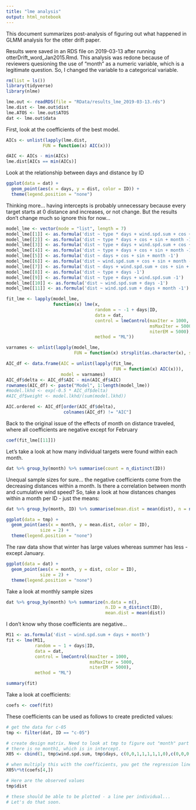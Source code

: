 ```yaml
---
title: "lme analysis"
output: html_notebook
---
```


This document summarizes post-analysis of figuring out what happened in GLMM analysis for the otter drift paper.

Results were saved in an RDS file on 2019-03-13 after running otterDrift_word_Jan2015.Rmd.  This analysis was redone because of reviewers quesioning the use of "month" as a numeric variable, which is a legitimate question. So, I changed the variable to a categorical variable.  

```r
rm(list = ls())
library(tidyverse)
library(nlme)

lme.out <- readRDS(file = "RData/results_lme_2019-03-13.rds")
lme.dist <- lme.out$dist
lme.ATOS <- lme.out$ATOS
dat <- lme.out$data
```

First, look at the coefficients of the best model.

```r
AICs <- unlist(lapply(lme.dist, 
              FUN = function(x) AIC(x)))

dAIC <- AICs - min(AICs)
lme.dist[AICs == min(AICs)]
```

Look at the relationship between days and distance by ID
```r
ggplot(data = dat) +
  geom_point(aes(x = days, y = dist, color = ID)) +
  theme(legend.position = "none")

```

Thinking more... having intercepts is probably unnecessary because every target starts at 0 distance and increases, or not change.  But the results don't change much so ignore this for now... 

```r
model_lme <- vector(mode = "list", length = 7)
model_lme[[1]] <- as.formula('dist ~ type * days + wind.spd.sum + cos + sin + month -1')
model_lme[[2]] <- as.formula('dist ~ type * days + cos + sin + month -1')
model_lme[[3]] <- as.formula('dist ~ type + days + wind.spd.sum + cos + sin + month -1')
model_lme[[4]] <- as.formula('dist ~ type + days + cos + sin + month -1')
model_lme[[5]] <- as.formula('dist ~ days + cos + sin + month -1')
model_lme[[6]] <- as.formula('dist ~ wind.spd.sum + cos + sin + month -1')
model_lme[[7]] <- as.formula('dist ~ days + wind.spd.sum + cos + sin + month -1')
model_lme[[8]] <- as.formula('dist ~ type + days -1')
model_lme[[9]] <- as.formula('dist ~ type + days + wind.spd.sum -1')
model_lme[[10]] <- as.formula('dist ~ wind.spd.sum + days -1')
model_lme[[11]] <- as.formula('dist ~ wind.spd.sum + days + month -1')

fit_lme <- lapply(model_lme, 
                  function(x) lme(x,
                                  random = ~ -1 + days|ID, 
                                  data = dat,
                                  control = lmeControl(maxIter = 1000, 
                                                       msMaxIter = 5000,
                                                       niterEM = 5000),
                                  method = "ML"))

varnames <- unlist(lapply(model_lme, 
                          FUN = function(x) strsplit(as.character(x), split = '~')[3]))

AIC_df <- data.frame(AIC = unlist(lapply(fit_lme, 
                                         FUN = function(x) AIC(x))),
                     model = varnames) 
AIC_df$delta <- AIC_df$AIC - min(AIC_df$AIC)
rownames(AIC_df) <- paste("Model", 1:length(model_lme)) 
#model.lkhd <- exp(-0.5 * AIC_df$delta)
#AIC_df$weight <- model.lkhd/(sum(model.lkhd))

AIC.ordered <- AIC_df[order(AIC_df$delta), 
                      colnames(AIC_df) != "AIC"]

```


Back to the original issue of the effects of month on distance traveled, where all coefficients are negative except for February
```r
coef(fit_lme[[11]])
```

Let's take a look at how many individual targets were found within each month.

```r
dat %>% group_by(month) %>% summarise(count = n_distinct(ID))

```

Unequal sample sizes for sure... the negative coefficients come from the decreasing distances within a month.  Is there a correlation between month and cumulative wind speed?  So, take a look at how distances changes within a month per ID - just the means:

```r
dat %>% group_by(month, ID) %>% summarise(mean.dist = mean(dist), n = n()) -> tmp

ggplot(data = tmp) +
  geom_point(aes(x = month, y = mean.dist, color = ID),
             size = 2) +
  theme(legend.position = "none")
```

The raw data show that winter has large values whereas summer has less - except January. 

```r
ggplot(data = dat) +
  geom_point(aes(x = month, y = dist, color = ID),
             size = 2) + 
  theme(legend.position = "none")
```

Take a look at monthly sample sizes
```r
dat %>% group_by(month) %>% summarize(n.data = n(), 
                                      n.ID = n_distinct(ID),
                                      mean.dist = mean(dist))
```

I don't know why those coefficients are negative... 

```r

M11 <- as.formula('dist ~ wind.spd.sum + days + month')
fit <- lme(M11,
           random = ~ 1 + days|ID, 
           data = dat,
           control = lmeControl(maxIter = 1000, 
                                msMaxIter = 5000,
                                niterEM = 5000),
           method = "ML")

summary(fit)
```

Take a look at coefficients:

```r
coefs <- coef(fit)
```

These coefficients can be used as follows to create predicted values:

```r
# get the data for c-05
tmp <- filter(dat, ID == "c-05")

# create design matrix. Need to look at tmp to figure out "month" part of zeros and ones. Note 
# there is no month1, which is in intercept.
X05 <- cbind(1, tmp$wind.spd.sum, tmp$days, c(0,0,1,1,1,1,1,0),c(0,0,0,0,0,0,0,1),0,0,0,0,0,0,0,0)

# when multiply this with the coefficients, you get the regression line for the individual:
X05%*%t(coefs[4,])

# Here are the observed values
tmp$dist

# these should be able to be plotted - a line per individual... 
# Let's do that soon. 

```

